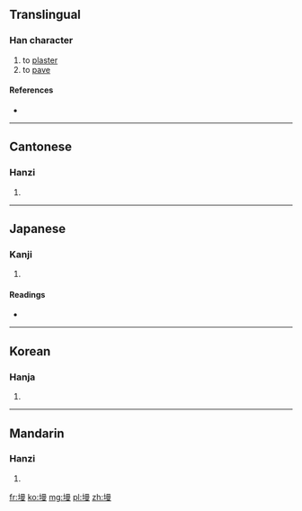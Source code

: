 ==Translingual==

===Han character===
{{Han char|rn=32|rad=土|as=11|sn=14|four=4614<sub>7</sub>|canj=土日田水 (GAWE)}}

# to [[plaster]]
# to [[pave]]

====References====
* {{Han ref|kx=0237.130|dkj=05405|dj=0475.200|hdz=10480.050|uh=5881|ud=22657|bh=E15B|bd=57691}}

----

==Cantonese==

===Hanzi===
{{yue-hanzi|jyut=|y=maan6}}

# {{defn|Cantonese|sort=土11}}

----

==Japanese==

===Kanji===
{{ja-kanji|grade=|rs=土11}}

# {{defn|Japanese|sort=土11}}

====Readings====
* {{ja-readings|on=[[ばん]] (ban), [[まん]] (man)|kun=[[こて]] (kote)}}

----

==Korean==

===Hanja===
{{ko-hanja|hangeul=만|rv=man|mr=man}}

# {{defn|Korean|sort=土11}}

----

==Mandarin==

===Hanzi===
{{cmn-hanzi|pin=[[màn]] ([[man4]])|wg=man<sup>4</sup>}}

# {{defn|Mandarin|sort=土11}}

[[fr:墁]]
[[ko:墁]]
[[mg:墁]]
[[pl:墁]]
[[zh:墁]]